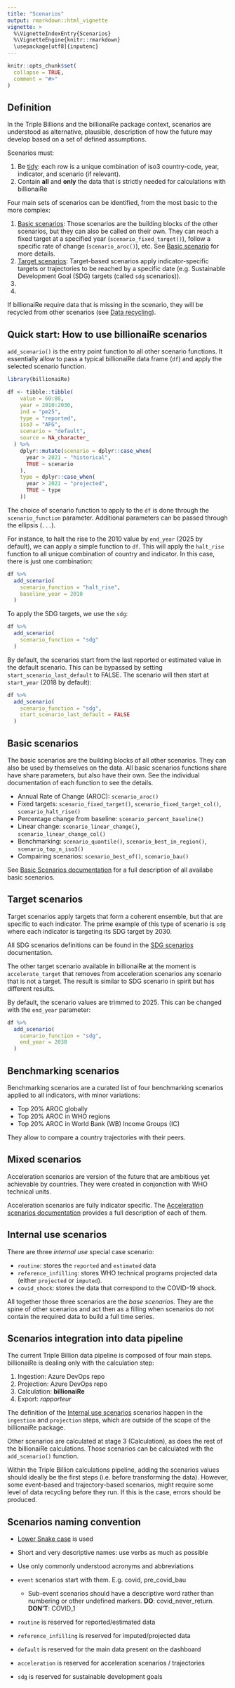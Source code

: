 ```yaml
---
title: "Scenarios"
output: rmarkdown::html_vignette
vignette: >
  %\VignetteIndexEntry{Scenarios}
  %\VignetteEngine{knitr::rmarkdown}
  \usepackage[utf8]{inputenc}
---
```


```r
knitr::opts_chunk$set(
  collapse = TRUE,
  comment = "#>"
)
```

## Definition

In the Triple Billions and the billionaiRe package context, scenarios are understood as alternative, plausible, description of how the future may develop based on a set of defined assumptions.

Scenarios must:

1.  Be [tidy](https://r4ds.had.co.nz/tidy-data.html): each row is a unique combination of iso3 country-code, year, indicator, and scenario (if relevant).
2.  Contain **all** and **only** the data that is strictly needed for calculations with billionaiRe

Four main sets of scenarios can be identified, from the most basic to the more complex:

1.  [Basic scenarios]: Those scenarios are the building blocks of the other scenarios, but they can also be called on their own. They can reach a fixed target at a specified year (`scenario_fixed_target()`), follow a specific rate of change (`scenario_aroc()`), etc. See [Basic scenario](data-recycling.html) for more details.
2.  [Target scenarios]: Target-based scenarios apply indicator-specific targets or trajectories to be reached by a specific date (e.g. Sustainable Development Goal (SDG) targets (called `sdg` scenarios)).
3.  [Benchmarking scenarios]: Benchmarking scenarios compare performance of countries given various grouping and aim at a specified sub-set of best performing countries.
4.  [Mixed scenarios]: Developped with indicator-level subject matter knowledge to pick realistic improvement scenarios (e.g. `acceleration` scenarios)

If billionaiRe require data that is missing in the scenario, they will be recycled from other scenarios (see [Data recycling](data-recycling.html)).

## Quick start: How to use billionaiRe scenarios

`add_scenario()` is the entry point function to all other scenario functions. It essentially allow to pass a typical billionaiRe data frame (`df`) and apply the selected scenario function.

```r
library(billionaiRe)

df <- tibble::tibble(
    value = 60:80,
    year = 2010:2030,
    ind = "pm25",
    type = "reported",
    iso3 = "AFG",
    scenario = "default",
    source = NA_character_
  ) %>%
    dplyr::mutate(scenario = dplyr::case_when(
      year > 2021 ~ "historical",
      TRUE ~ scenario
    ),
    type = dplyr::case_when(
      year > 2021 ~ "projected",
      TRUE ~ type
    ))
```

The choice of scenario function to apply to the `df` is done through the `scenario_function` parameter. Additional parameters can be passed through the ellipsis (`...`).

For instance, to halt the rise to the 2010 value by `end_year` (2025 by default), we can apply a simple function to `df`. This will apply the `halt_rise` function to all unique combination of country and indicator. In this case, there is just one combination:

```r
df %>%
  add_scenario(
    scenario_function = "halt_rise",
    baseline_year = 2010
  )
```

To apply the SDG targets, we use the `sdg`:

```r
df %>%
  add_scenario(
    scenario_function = "sdg"
  )
```

By default, the scenarios start from the last reported or estimated value in the default scenario. This can be bypassed by setting `start_scenario_last_default` to FALSE. The scenario will then start at `start_year` (2018 by default):

```r
df %>%
  add_scenario(
    scenario_function = "sdg",
    start_scenario_last_default = FALSE
  )
```

## Basic scenarios

The basic scenarios are the building blocks of all other scenarios. They can also be used by themselves on the data. All basic scenarios functions share  have share parameters, but also have their own. See the individual documentation of each function to see the details.

- Annual Rate of Change (AROC): `scenario_aroc()`
- Fixed targets: `scenario_fixed_target()`, `scenario_fixed_target_col()`, `scenario_halt_rise()`
- Percentage change from baseline: `scenario_percent_baseline()`
- Linear change: `scenario_linear_change()`, `scenario_linear_change_col()`
- Benchmarking: `scenario_quantile()`, `scenario_best_in_region()`, `scenario_top_n_iso3()`
- Compairing scenarios: `scenario_best_of()`, `scenario_bau()`

See [Basic Scenarios documentation](basic-scenarios.html) for a full description of all availabe basic scenarios.

## Target scenarios

Target scenarios apply targets that form a coherent ensemble, but that are specific to each indicator. The prime example of this type of scenario is `sdg` where each indicator is targeting its SDG target by 2030.

All SDG scenarios definitions can be found in the [SDG scenarios](sdg-scenarios.html) documentation.

The other target scenario available in billionaiRe at the moment is `accelerate_target` that removes from acceleration scenarios any scenario that is not a target. The result is similar to SDG scenario in spirit but has different results.

By default, the scenario values are trimmed to 2025. This can be changed with the `end_year` parameter:

```r
df %>%
  add_scenario(
    scenario_function = "sdg",
    end_year = 2030
  )
```

## Benchmarking scenarios

Benchmarking scenarios are a curated list of four benchmarking scenarios applied to all indicators, with minor variations:

- Top 20% AROC globally
- Top 20% AROC in WHO regions
- Top 20% AROC in World Bank (WB) Income Groups (IC)

They allow to compare a country trajectories with their peers.

## Mixed scenarios

Acceleration scenarios are version of the future that are ambitious yet achievable by countries. They were created in conjonction with WHO technical units.

Acceleration scenarios are fully indicator specific. The [Acceleration scenarios documentation](acceleration-scenarios.html) provides a full description of each of them.

## Internal use scenarios

There are three *internal use* special case scenario:

-   `routine`: stores the `reported` and `estimated` data
-   `reference_infilling`: stores WHO technical programs projected data (either `projected` or `imputed`).
-   `covid_shock`: stores the data that correspond to the COVID-19 shock.

All together those three scenarios are the *base scenarios*. They are the spine of other scenarios and act then as a filling when scenarios do not contain the required data to build a full time series.

## Scenarios integration into data pipeline

The current Triple Billion data pipeline is composed of four main steps. billionaiRe is dealing only with the calculation step:

1.  Ingestion: Azure DevOps repo
2.  Projection: Azure DevOps repo
3.  Calculation: **billionaiRe**
4.  Export: *rapporteur*

The definition of the [Internal use scenarios] scenarios happen in the `ingestion` and `projection` steps, which are outside of the scope of the billionaiRe package.

Other scenarios are calculated at stage 3 (Calculation), as does the rest of the billionaiRe calculations. Those scenarios can be calculated with the `add_scenario()` function.

Within the Triple Billion calculations pipeline, adding the scenarios values should ideally be the first steps (i.e. before transforming the data). However, some event-based and trajectory-based scenarios, might require some level of data recycling before they run. If this is the case, errors should be produced.

## Scenarios naming convention

-   [Lower Snake case](https://en.wikipedia.org/wiki/Snake_case) is used

-   Short and very descriptive names: use verbs as much as possible

-   Use only commonly understood acronyms and abbreviations

-   `event` scenarios start with them. E.g. covid, pre_covid_bau

    -   Sub-event scenarios should have a descriptive word rather than numbering or other undefined markers. **DO**: covid_never_return. **DON'T**: COVID_1

-   `routine` is reserved for reported/estimated data

-   `reference_infilling` is reserved for imputed/projected data

-   `default` is reserved for the main data present on the dashboard

-   `acceleration` is reserved for acceleration scenarios / trajectories

-   `sdg` is reserved for sustainable development goals
